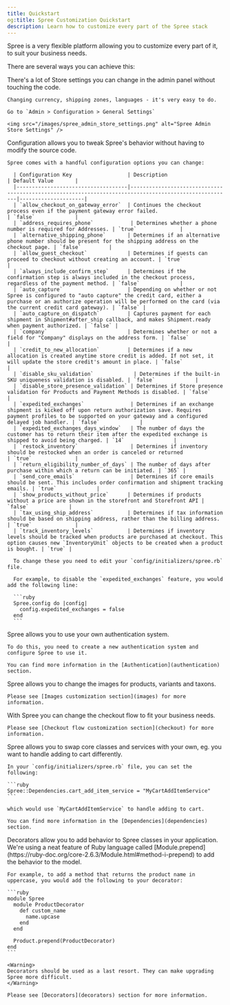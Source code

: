 ```yaml
---
title: Quickstart
og:title: Spree Customization Quickstart
description: Learn how to customize every part of the Spree stack
---
```


Spree is a very flexible platform allowing you to customize every part of it, to suit your business needs.

There are several ways you can achieve this:

<AccordionGroup>
  <Accordion title="Store settings">
    There's a lot of Store settings you can change in the admin panel without touching the code.

    Changing currency, shipping zones, languages - it's very easy to do.

    Go to `Admin > Configuration > General Settings`

    <img src="/images/spree_admin_store_settings.png" alt="Spree Admin Store Settings" />
  </Accordion>

  <Accordion title="Configuration">
    Configuration allows you to tweak Spree's behavior without having to modify the source code.

    Spree comes with a handful configuration options you can change:

      | Configuration Key                  | Description                                                                                           | Default Value       |
      |------------------------------------|-------------------------------------------------------------------------------------------------------|---------------------|
      | `allow_checkout_on_gateway_error`  | Continues the checkout process even if the payment gateway error failed.                             | `false`             |
      | `address_requires_phone`            | Determines whether a phone number is required for Addresses. | `true`              |
      | `alternative_shipping_phone`       | Determines if an alternative phone number should be present for the shipping address on the checkout page. | `false`         |
      | `allow_guest_checkout`             | Determines if guests can proceed to checkout without creating an account. | `true`              |
      | `always_include_confirm_step`      | Determines if the confirmation step is always included in the checkout process, regardless of the payment method. | `false`             |
      | `auto_capture`                     | Depending on whether or not Spree is configured to "auto capture" the credit card, either a purchase or an authorize operation will be performed on the card (via the current credit card gateway). | `false` |
      | `auto_capture_on_dispatch`         | Captures payment for each shipment in Shipment#after_ship callback, and makes Shipment.ready when payment authorized. | `false` |
      | `company`                          | Determines whether or not a field for "Company" displays on the address form. | `false`            |
      | `credit_to_new_allocation`         | Determines if a new allocation is created anytime store credit is added. If not set, it will update the store credit's amount in place. | `false`             |
      | `disable_sku_validation`             | Determines if the built-in SKU uniqueness validation is disabled. | `false`             |
      | `disable_store_presence_validation` | Determines if Store presence validation for Products and Payment Methods is disabled. | `false`             |
      | `expedited_exchanges`               | Determines if an exchange shipment is kicked off upon return authorization save. Requires payment profiles to be supported on your gateway and a configured delayed job handler. | `false`             |
      | `expedited_exchanges_days_window`   | The number of days the customer has to return their item after the expedited exchange is shipped to avoid being charged. | `14`                |
      | `restock_inventory`                 | Determines if inventory should be restocked when an order is canceled or returned                              | `true`              |
      | `return_eligibility_number_of_days` | The number of days after purchase within which a return can be initiated. | `365` |
      | `send_core_emails`                  | Determines if core emails should be sent. This includes order confirmation and shipment tracking emails. | `true`             |
      | `show_products_without_price`      | Determines if products without a price are shown in the storefront and Storefront API | `false`             |
      | `tax_using_ship_address`           | Determines if tax information should be based on shipping address, rather than the billing address.  | `true`              |
      | `track_inventory_levels`           | Determines if inventory levels should be tracked when products are purchased at checkout. This option causes new `InventoryUnit` objects to be created when a product is bought. | `true` |

      To change these you need to edit your `config/initializers/spree.rb` file.

      For example, to disable the `expedited_exchanges` feature, you would add the following line:

      ```ruby
      Spree.config do |config|
        config.expedited_exchanges = false
      end
      ```
  </Accordion>

  <Accordion title="Authentication">
    Spree allows you to use your own authentication system.

    To do this, you need to create a new authentication system and configure Spree to use it.

    You can find more information in the [Authentication](authentication) section.
  </Accordion>

  <Accordion title="Images">
    Spree allows you to change the images for products, variants and taxons.

    Please see [Images customization section](images) for more information.
  </Accordion>

  <Accordion title="Checkout flow">
    With Spree you can change the checkout flow to fit your business needs.

    Please see [Checkout flow customization section](checkout) for more information.
  </Accordion>

  <Accordion title="Dependencies">
    Spree allows you to swap core classes and services with your own, eg. you want to handle adding to cart differently.

    In your `config/initializers/spree.rb` file, you can set the following:

    ```ruby
    Spree::Dependencies.cart_add_item_service = "MyCartAddItemService"
    ```

    which would use `MyCartAddItemService` to handle adding to cart.

    You can find more information in the [Dependencies](dependencies) section.
  </Accordion>

  <Accordion title="Decorators">
     Decorators allow you to add behavior to Spree classes in your application. We're using a neat feature of Ruby language called [Module.prepend](https://ruby-doc.org/core-2.6.3/Module.html#method-i-prepend) to add the behavior to the model.

    For example, to add a method that returns the product name in uppercase, you would add the following to your decorator:

    ```ruby
    module Spree
      module ProductDecorator
        def custom_name
          name.upcase
        end
      end

      Product.prepend(ProductDecorator)
    end
    ```

    <Warning>
    Decorators should be used as a last resort. They can make upgrading Spree more difficult.
    </Warning>

    Please see [Decorators](decorators) section for more information.
  </Accordion>
</AccordionGroup>
